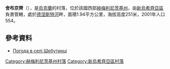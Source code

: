 {{coord|48|39|56|N|27|12|5|E|scale:100000|display=title}}

'''舍布京齊'''（{{lang-uk|Шебутинці}}），是[[烏克蘭|烏克蘭]]的村落，位於該國西部[[赫梅利尼茨基州|赫梅利尼茨基州]]，由[[新烏希齊亞區|新烏希齊亞區]]負責管轄，處於[[德涅斯特河|德涅斯特河]]畔，面積1.94平方公里，海拔高度251米，2001年人口554。

==參考資料==
* [http://weather.in.ua/ua/hmel'nickaja/28720 Погода в селі Шебутинці]

{{DEFAULTSORT:Шебутинці}}
[[Category:赫梅利尼茨基州村落|Category:赫梅利尼茨基州村落]]
[[Category:新烏希齊亞區村落|Category:新烏希齊亞區村落]]


{{Khmelnytskyi-geo-stub}}